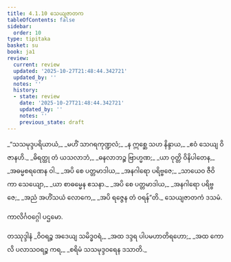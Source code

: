 ```yaml
---
title: 4.1.10 သေယျဇာတက
tableOfContents: false
sidebar:
  order: 10
type: tipitaka
basket: su
book: ja1
review:
  current: review
  updated: '2025-10-27T21:48:44.342721'
  updated_by: ''
  notes: ''
  history:
  - state: review
    date: '2025-10-27T21:48:44.342721'
    updated_by: ''
    notes: ''
    previous_state: draft
---
```



<ReviewStatus review={frontmatter.review} showDetails={true} />

<HypothesisAnnotation frontmatter={frontmatter} />

<DynamicBreadcrumb />

<Division number="37" book="ja1" e="ch" v="22" p="98">

<Paragraph number="928" type="verses" book="ja1">
_“သသမုဒ္ဒပရိယာယံ,_  
_မဟိံ သာဂရကုဏ္ဍလံ;_  
_န ဣစ္ဆေ သဟ နိန္ဒာယ,_  
_ဧဝံ သေယျ ဝိဇာနဟိ._  

</Paragraph>

</Division>
<Division number="38" book="ja1" e="ch" v="22" p="98">

<Paragraph number="929" type="verses" book="ja1">
_ဓိရတ္ထု တံ ယသလာဘံ,_  
_ဓနလာဘဉ္စ ဗြာဟ္မဏ;_  
_ယာ ဝုတ္တိ ဝိနိပါတေန,_  
_အဓမ္မစရဏေန ဝါ._  

</Paragraph>

</Division>
<Division number="39" book="ja1" e="ch" v="22" p="98">

<Paragraph number="930" type="verses" book="ja1">
_အပိ စေ ပတ္တမာဒါယ,_  
_အနဂါရော ပရိဗ္ဗဇေ;_  
_သာယေဝ ဇီဝိကာ သေယျော,_  
_ယာ စာဓမ္မေန ဧသနာ._  

</Paragraph>

</Division>
<Division number="40" book="ja1" e="ch" v="22" p="98">

<Paragraph number="931" type="verses" book="ja1">
_အပိ စေ ပတ္တမာဒါယ,_  
_အနဂါရော ပရိဗ္ဗဇေ;_  
_အညံ အဟိံသယံ လောကေ,_  
_အပိ ရဇ္ဇေန တံ ဝရန်”တိ._  


</Paragraph>
</Division>

<Paragraph number="932" type="center" book="ja1">
သေယျဇာတကံ ဒသမံ.

  
ကာလိင်္ဂဝဂ္ဂေါ ပဌမော.



</Paragraph>

<Paragraph number="933" type="center" book="ja1">
တဿုဒ္ဒါနံ


</Paragraph>

<Paragraph number="934" type="verses" book="ja1">
_ဝိဝရဉ္စ အဒေယျ သမိဒ္ဓဝရံ,_  
_အထ ဒဒ္ဒရ ပါပမဟာတိရဟော;_  
_အထ ကောလိ ပလာသဝရဉ္စ ကရ,_  
_စရိမံ သသမုဒ္ဒဝရေန ဒသာတိ._
</Paragraph>
